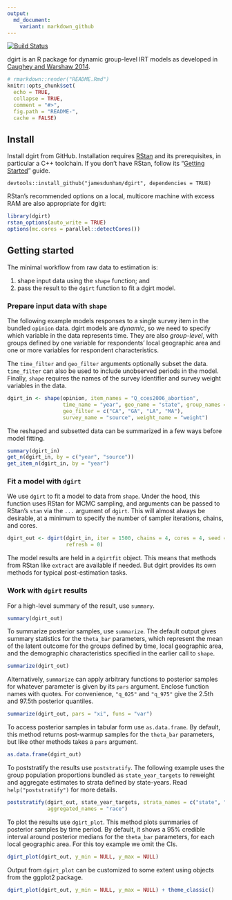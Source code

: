 ```yaml
---
output:
  md_document:
    variant: markdown_github
---
```

[![Build Status](https://travis-ci.org/jamesdunham/dgirt.svg?branch=master)](https://travis-ci.org/jamesdunham/dgirt)

dgirt is an R package for dynamic group-level IRT models as developed in
[Caughey and Warshaw 2014](http://pan.oxfordjournals.org/content/early/2015/02/04/pan.mpu021.full.pdf+html).

```r
# rmarkdown::render("README.Rmd")
knitr::opts_chunk$set(
  echo = TRUE,
  collapse = TRUE,
  comment = "#>",
  fig.path = "README-",
  cache = FALSE)
```

## Install

Install dgirt from GitHub. Installation requires
[RStan](http://mc-stan.org/interfaces/rstan.html) and its prerequisites, in
particular a C++ toolchain. If you don't have RStan, follow its "[Getting
Started](https://github.com/stan-dev/rstan/wiki/RStan-Getting-Started)" guide.

```
devtools::install_github("jamesdunham/dgirt", dependencies = TRUE)
```

RStan's recommended options on a local, multicore machine with excess RAM are
also appropriate for dgirt:

```r
library(dgirt)
rstan_options(auto_write = TRUE)
options(mc.cores = parallel::detectCores())
```

## Getting started

The minimal workflow from raw data to estimation is:

  1. shape input data using the `shape` function; and
  2. pass the result to the `dgirt` function to fit a dgirt model.

### Prepare input data with `shape`

The following example models responses to a single survey item in the bundled
`opinion` data. dgirt models are *dynamic*, so we need to specify which variable
in the data represents time. They are also *group-level*, with groups defined by
one variable for respondents' local geographic area and one or more variables
for respondent characteristics.

The `time_filter` and `geo_filter` arguments optionally subset the data.
`time_filter` can also be used to include unobserved periods in the model.
Finally, `shape` requires the names of the survey identifier and survey weight
variables in the data.

```r
dgirt_in <- shape(opinion, item_names = "Q_cces2006_abortion",
                  time_name = "year", geo_name = "state", group_names = "race",
                  geo_filter = c("CA", "GA", "LA", "MA"),
                  survey_name = "source", weight_name = "weight")
```

The reshaped and subsetted data can be summarized in a few ways before model
fitting.

```r
summary(dgirt_in)
get_n(dgirt_in, by = c("year", "source"))
get_item_n(dgirt_in, by = "year")
```

### Fit a model with `dgirt`

We use `dgirt` to fit a model to data from `shape`. Under the hood, this
function uses RStan for MCMC sampling, and arguments can be passed to RStan's
`stan` via the `...` argument of `dgirt`. This will almost always be desirable,
at a minimum to specify the number of sampler iterations, chains, and cores.

```r
dgirt_out <- dgirt(dgirt_in, iter = 1500, chains = 4, cores = 4, seed = 42,
                   refresh = 0)
```

The model results are held in a `dgirtfit` object. This means that methods from
RStan like `extract` are available if needed. But dgirt provides its own methods
for typical post-estimation tasks.

### Work with `dgirt` results

For a high-level summary of the result, use `summary`.

```r
summary(dgirt_out)
```

To summarize posterior samples, use `summarize`. The default output gives
summary statistics for the `theta_bar` parameters, which represent the mean of
the latent outcome for the groups defined by time, local geographic area, and
the demographic characteristics specified in the earlier call to `shape`.

```r
summarize(dgirt_out)
```

Alternatively, `summarize` can apply arbitrary functions to posterior samples
for whatever parameter is given by its `pars` argument. Enclose function names
with quotes. For convenience, `"q_025"` and `"q_975"` give the 2.5th and 97.5th
posterior quantiles.

```r
summarize(dgirt_out, pars = "xi", funs = "var")
```

To access posterior samples in tabular form use `as.data.frame`. By default,
this method returns post-warmup samples for the `theta_bar` parameters, but like
other methods takes a `pars` argument.

```r
as.data.frame(dgirt_out)
```

To poststratify the results use `poststratify`. The following example uses the
group population proportions bundled as `state_year_targets` to reweight and
aggregate estimates to strata defined by state-years. Read
`help("poststratify")` for more details.

```r
poststratify(dgirt_out, state_year_targets, strata_names = c("state", "year"),
             aggregated_names = "race")
```

To plot the results use `dgirt_plot`. This method plots summaries of posterior
samples by time period. By default, it shows a 95% credible interval around
posterior medians for the `theta_bar` parameters, for each local geographic
area. For this toy example we omit the CIs.

```r
dgirt_plot(dgirt_out, y_min = NULL, y_max = NULL)
```

Output from `dgirt_plot` can be customized to some extent using objects from the
ggplot2 package.

```r
dgirt_plot(dgirt_out, y_min = NULL, y_max = NULL) + theme_classic()
```
